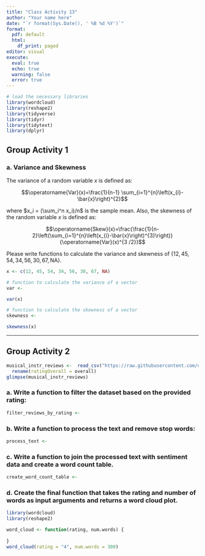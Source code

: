 ```yaml
---
title: "Class Activity 13"
author: "Your name here"
date: "`r format(Sys.Date(), ' %B %d %Y')`"
format:
  pdf: default
  html:
    df_print: paged
editor: visual
execute: 
  eval: true
  echo: true
  warning: false
  error: true
---
```


```r
# load the necessary libraries
library(wordcloud)
library(reshape2)
library(tidyverse)
library(tidyr)
library(tidytext)
library(dplyr)
```


\vspace*{1in}


## Group Activity 1

### a. Variance and Skewness 

The variance of a random variable $x$ is defined as: 

$$\operatorname{Var}(x)=\frac{1}{n-1} \sum_{i=1}^{n}\left(x_{i}-\bar{x}\right)^{2}$$

where $x_i = (\sum_i^n x_i)/n$ is the sample mean. Also, the skewness of the random variable $x$ is defined as:

$$\operatorname{Skew}(x)=\frac{\frac{1}{n-2}\left(\sum_{i=1}^{n}\left(x_{i}-\bar{x}\right)^{3}\right)}{\operatorname{Var}(x)^{3 /2}}$$

Please write functions to calculate the variance and skewness of $\{12, 45, 54, 34, 56, 30, 67, \text{NA}\}$.

```r
x <- c(12, 45, 54, 34, 56, 30, 67, NA)
```



```r
# function to calculate the variance of a vector
var <-
```


```r
var(x)
```



```r
# function to calculate the skewness of a vector
skewness <-
```


```r
skewness(x)
```


--------------------------------------------------------------------

## Group Activity 2


```r
musical_instr_reviews <-  read_csv("https://raw.githubusercontent.com/deepbas/statdatasets/main/musicreviews.csv") %>% 
  rename(ratingOverall = overall)
glimpse(musical_instr_reviews)
```

### a. Write a function to filter the dataset based on the provided rating:

```r
filter_reviews_by_rating <- 
```


### b. Write a function to process the text and remove stop words:

```r
process_text <- 
```


### c. Write a function to join the processed text with sentiment data and create a word count table.

```r
create_word_count_table <- 
```


### d. Create the final function that takes the rating and number of words as input arguments and returns a word cloud plot. 

```r
library(wordcloud)
library(reshape2)

word_cloud <- function(rating, num.words) {
 
}
word_cloud(rating = "4", num.words = 300)
```








